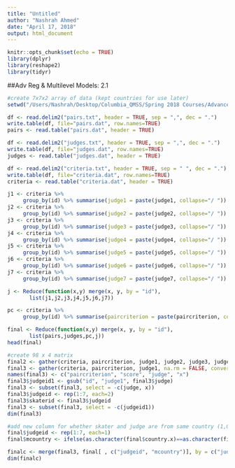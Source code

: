 ---
title: "Untitled"
author: "Nashrah Ahmed"
date: "April 17, 2018"
output: html_document
---

```{r setup, include=FALSE}
knitr::opts_chunk$set(echo = TRUE)
library(dplyr)
library(reshape2)
library(tidyr)

```

##Adv Reg & Multilevel Models: 2.1
```{r}
#create 7x7x2 array of data (kept countries for use later)
setwd("/Users/Nashrah/Desktop/Columbia_QMSS/Spring 2018 Courses/Advanced Regression Modeling")

df <- read.delim2("pairs.txt", header = TRUE, sep = ",", dec = ".")
write.table(df, file="pairs.dat", row.names=TRUE)
pairs <- read.table("pairs.dat", header = TRUE)

df <- read.delim2("judges.txt", header = TRUE, sep = ",", dec = ".")
write.table(df, file="judges.dat", row.names=TRUE)
judges <- read.table("judges.dat", header = TRUE)

df <- read.delim2("criteria.txt", header = TRUE, sep = " ", dec = ".")
write.table(df, file="criteria.dat", row.names=TRUE)
criteria <- read.table("criteria.dat", header = TRUE)

j1 <- criteria %>% 
     group_by(id) %>% summarise(judge1 = paste(judge1, collapse="/ "))
j2 <- criteria %>% 
     group_by(id) %>% summarise(judge2 = paste(judge2, collapse="/ "))
j3 <- criteria %>% 
     group_by(id) %>% summarise(judge3 = paste(judge3, collapse="/ "))
j4 <- criteria %>% 
     group_by(id) %>% summarise(judge4 = paste(judge4, collapse="/ "))
j5 <- criteria %>% 
     group_by(id) %>% summarise(judge5 = paste(judge5, collapse="/ "))
j6 <- criteria %>% 
     group_by(id) %>% summarise(judge6 = paste(judge6, collapse="/ "))
j7 <- criteria %>%
     group_by(id) %>% summarise(judge7 = paste(judge7, collapse="/ "))

j <- Reduce(function(x,y) merge(x, y, by = "id"),
       list(j1,j2,j3,j4,j5,j6,j7))

pc <- criteria %>% 
     group_by(id) %>% summarise(paircriterion = paste(paircriterion, collapse="/ "))

final <- Reduce(function(x,y) merge(x, y, by = "id"),
       list(pairs,judges,pc,j))
head(final)
```
```{r}
#create 98 x 4 matrix 
final2 <- gather(criteria, paircriterion, judge1, judge2, judge3, judge4, judge5, judge6, judge7, na.rm = FALSE, convert = FALSE)
final3 <- gather(criteria, paircriterion, judge1, na.rm = FALSE, convert = FALSE)
names(final3) <- c("paircriterion", "score", "judge", "x")
final3$judgeid1 <- gsub("id", "judge1", final3$judge)
final3 <- subset(final3, select = -c(judge, x))
final3$judgeid <- rep(1:7, each=2)
final3$skaterid <- final3$judgeid
final3 <- subset(final3, select = -c(judgeid1))
dim(final3)
```
```{r}
#add new column for whether skater and judge are from same country (1,0)
final$judgeid <- rep(1:7, each=1)
final$mcountry <- ifelse(as.character(final$country.x)==as.character(final$country.y),1,0)

finalc <- merge(final3, final[ , c("judgeid", "mcountry")], by = c("judgeid"), all = TRUE)
dim(finalc)
```